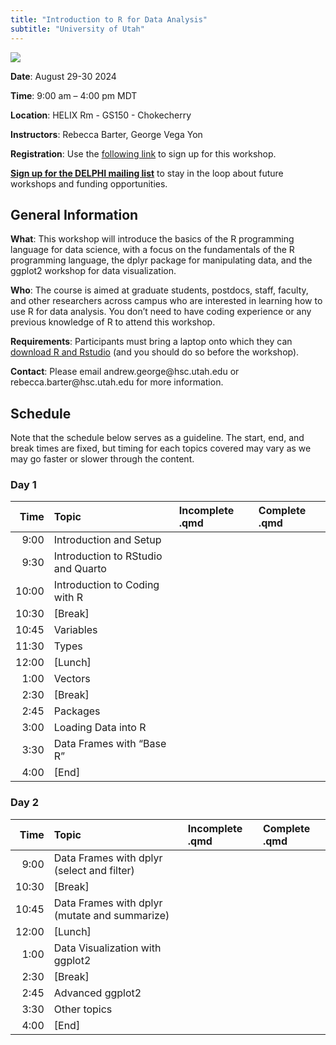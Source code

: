 ```yaml
---
title: "Introduction to R for Data Analysis"
subtitle: "University of Utah"
---
```


[![](DELPHI-long.png)](https://uofuhealth.utah.edu/delphi-data-science-initiative)


::: {.callout-note appearance="simple" icon=false}
**Date**: August 29-30 2024

**Time**: 9:00 am -- 4:00 pm MDT

**Location**: HELIX Rm - GS150 - Chokecherry

**Instructors**: Rebecca Barter, George Vega Yon
:::

**Registration**: Use the [following link](https://forms.gle/sNwVvgH7SHGUhjNN6) to sign up for this workshop.

[**Sign up for the DELPHI mailing list**](https://www.lists.utah.edu/wws/subscribe/delphi?previous_action=info) to stay in the loop about future workshops and funding opportunities.

## General Information

**What**: This workshop will introduce the basics of the R programming language for data science, with a focus on the fundamentals of the R programming language, the dplyr package for manipulating data, and the ggplot2 workshop for data visualization.

**Who**: The course is aimed at graduate students, postdocs, staff, faculty, and other researchers across campus who are interested in learning how to use R for data analysis. You don't need to have coding experience or any previous knowledge of R to attend this workshop.

**Requirements**: Participants must bring a laptop onto which they can [download R and Rstudio](https://posit.co/download/rstudio-desktop/) (and you should do so before the workshop).

**Contact**: Please email andrew.george@hsc.utah.edu or rebecca.barter@hsc.utah.edu for more information.

## Schedule

Note that the schedule below serves as a guideline. The start, end, and break times are fixed, but timing for each topics covered may vary as we may go faster or slower through the content.

### Day 1


| Time  | Topic     | Incomplete .qmd |  Complete .qmd |
| ----:|:----|:---------------|:-----------------|
| 9:00   | Introduction and Setup |   |   |
| 9:30    | Introduction to RStudio and Quarto |    | |
| 10:00   | Introduction to Coding with R |   | |
| 10:30   | [Break] |   |    |
| 10:45   | Variables |  |     |
| 11:30   | Types | | |
| 12:00  | [Lunch] | |    |
| 1:00   | Vectors | |  |
| 2:30   | [Break] | |    |
| 2:45   | Packages |  |    |
| 3:00   | Loading Data into R |  |    |
| 3:30   | Data Frames with "Base R" |  |   |
| 4:00   | [End] |  |    |



### Day 2


| Time   | Topic           | Incomplete .qmd | Complete .qmd | 
| ----:|:----|:---------------|:-----------------|
| 9:00    | Data Frames with dplyr (select and filter)  | | |
| 10:30   | [Break] |   |   |
| 10:45   | Data Frames with dplyr (mutate and summarize) | |  | 
| 12:00   | [Lunch] |   |   |
| 1:00   | Data Visualization with ggplot2  | |
| 2:30   | [Break] |   |   |
| 2:45   | Advanced ggplot2 |  | |
| 3:30   | Other topics |  | |
| 4:00  | [End] |   |   |
